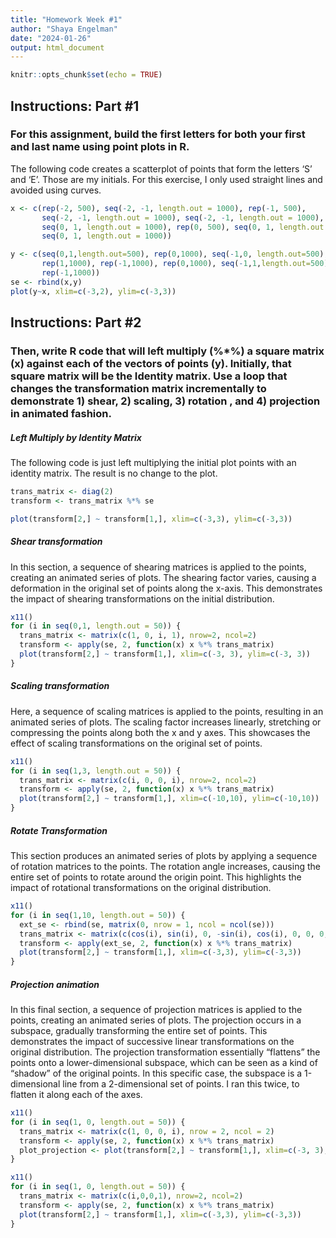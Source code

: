 ```yaml
---
title: "Homework Week #1"
author: "Shaya Engelman"
date: "2024-01-26"
output: html_document
---
```


```r
knitr::opts_chunk$set(echo = TRUE)
```

## Instructions: Part #1

### For this assignment, build the first letters for both your first and last name using point plots in R.

The following code creates a scatterplot of points that form the letters 'S' and 'E'. Those are my initials. For this exercise, I only used straight lines and avoided using curves.

```r
x <- c(rep(-2, 500), seq(-2, -1, length.out = 1000), rep(-1, 500), 
       seq(-2, -1, length.out = 1000), seq(-2, -1, length.out = 1000), 
       seq(0, 1, length.out = 1000), rep(0, 500), seq(0, 1, length.out = 1000),
       seq(0, 1, length.out = 1000))

y <- c(seq(0,1,length.out=500), rep(0,1000), seq(-1,0, length.out=500),
       rep(1,1000), rep(-1,1000), rep(0,1000), seq(-1,1,length.out=500), rep(1,1000),
       rep(-1,1000))
se <- rbind(x,y)
plot(y~x, xlim=c(-3,2), ylim=c(-3,3))
```

## Instructions: Part #2

### Then, write R code that will left multiply (%\*%) a square matrix (x) against each of the vectors of points (y). Initially, that square matrix will be the Identity matrix. Use a loop that changes the transformation matrix incrementally to demonstrate 1) shear, 2) scaling, 3) rotation , and 4) projection in animated fashion.

##### Left Multiply by Identity Matrix

The following code is just left multiplying the initial plot points with an identity matrix. The result is no change to the plot.

```r
trans_matrix <- diag(2)
transform <- trans_matrix %*% se

plot(transform[2,] ~ transform[1,], xlim=c(-3,3), ylim=c(-3,3))
```

##### Shear transformation

In this section, a sequence of shearing matrices is applied to the points, creating an animated series of plots. The shearing factor varies, causing a deformation in the original set of points along the x-axis. This demonstrates the impact of shearing transformations on the initial distribution.

```r
x11()
for (i in seq(0,1, length.out = 50)) {
  trans_matrix <- matrix(c(1, 0, i, 1), nrow=2, ncol=2)
  transform <- apply(se, 2, function(x) x %*% trans_matrix)
  plot(transform[2,] ~ transform[1,], xlim=c(-3, 3), ylim=c(-3, 3))
}
```

##### Scaling transformation

Here, a sequence of scaling matrices is applied to the points, resulting in an animated series of plots. The scaling factor increases linearly, stretching or compressing the points along both the x and y axes. This showcases the effect of scaling transformations on the original set of points.

```r
x11()
for (i in seq(1,3, length.out = 50)) {
  trans_matrix <- matrix(c(i, 0, 0, i), nrow=2, ncol=2)
  transform <- apply(se, 2, function(x) x %*% trans_matrix)
  plot(transform[2,] ~ transform[1,], xlim=c(-10,10), ylim=c(-10,10))
}
```

##### Rotate Transformation

This section produces an animated series of plots by applying a sequence of rotation matrices to the points. The rotation angle increases, causing the entire set of points to rotate around the origin point. This highlights the impact of rotational transformations on the original distribution.

```r
x11()
for (i in seq(1,10, length.out = 50)) {
  ext_se <- rbind(se, matrix(0, nrow = 1, ncol = ncol(se)))
  trans_matrix <- matrix(c(cos(i), sin(i), 0, -sin(i), cos(i), 0, 0, 0, 1), nrow=3, ncol=3)
  transform <- apply(ext_se, 2, function(x) x %*% trans_matrix)
  plot(transform[2,] ~ transform[1,], xlim=c(-3,3), ylim=c(-3,3))
}
```


##### Projection animation

In this final section, a sequence of projection matrices is applied to the points, creating an animated series of plots. The projection occurs in a subspace, gradually transforming the entire set of points. This demonstrates the impact of successive linear transformations on the original distribution. The projection transformation essentially “flattens” the points onto a lower-dimensional subspace, which can be seen as a kind of “shadow” of the original points. In this specific case, the subspace is a 1-dimensional line from a 2-dimensional set of points. I ran this twice, to flatten it along each of the axes.

```r
x11()
for (i in seq(1, 0, length.out = 50)) {
  trans_matrix <- matrix(c(1, 0, 0, i), nrow = 2, ncol = 2)
  transform <- apply(se, 2, function(x) x %*% trans_matrix)
  plot_projection <- plot(transform[2,] ~ transform[1,], xlim=c(-3, 3), ylim=c(-3, 3))
}
```

```r
x11()
for (i in seq(1, 0, length.out = 50)) {
  trans_matrix <- matrix(c(i,0,0,1), nrow=2, ncol=2)
  transform <- apply(se, 2, function(x) x %*% trans_matrix)
  plot(transform[2,] ~ transform[1,], xlim=c(-3,3), ylim=c(-3,3))
}
```
